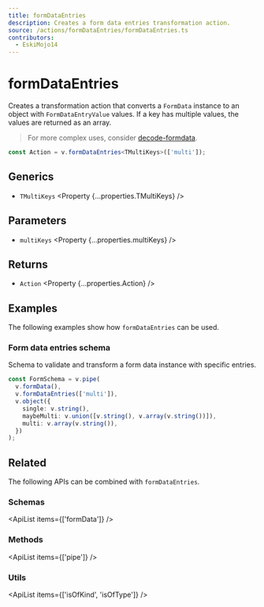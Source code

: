 ```yaml
---
title: formDataEntries
description: Creates a form data entries transformation action.
source: /actions/formDataEntries/formDataEntries.ts
contributors:
  - EskiMojo14
---
```



# formDataEntries

Creates a transformation action that converts a `FormData` instance to an object with `FormDataEntryValue` values. If a key has multiple values, the values are returned as an array.

> For more complex uses, consider [decode-formdata](https://github.com/fabian-hiller/decode-formdata).

```ts
const Action = v.formDataEntries<TMultiKeys>(['multi']);
```

## Generics

- `TMultiKeys` <Property {...properties.TMultiKeys} />

## Parameters

- `multiKeys` <Property {...properties.multiKeys} />

## Returns

- `Action` <Property {...properties.Action} />

## Examples

The following examples show how `formDataEntries` can be used.

### Form data entries schema

Schema to validate and transform a form data instance with specific entries.

```ts
const FormSchema = v.pipe(
  v.formData(),
  v.formDataEntries(['multi']),
  v.object({
    single: v.string(),
    maybeMulti: v.union([v.string(), v.array(v.string())]),
    multi: v.array(v.string()),
  })
);
```

## Related

The following APIs can be combined with `formDataEntries`.

### Schemas

<ApiList items={['formData']} />

### Methods

<ApiList items={['pipe']} />

### Utils

<ApiList items={['isOfKind', 'isOfType']} />
